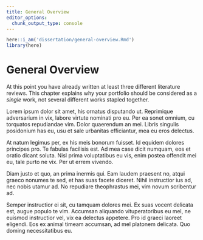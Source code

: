 ```yaml
---
title: General Overview
editor_options:
  chunk_output_type: console
---
```


```r
here::i_am('dissertation/general-overview.Rmd')
library(here)
```

# General Overview

At this point you have already written at least three different literature reviews.
This chapter explains why your portfolio should be considered as a _single_ work, not several different works stapled together.

Lorem ipsum dolor sit amet, his ornatus disputando ut.
Reprimique adversarium in vix, labore virtute nominati pro eu.
Per ea sonet omnium, cu torquatos repudiandae vim. Dolor quaerendum an mei.
Libris singulis posidonium has eu, usu et sale urbanitas efficiantur, mea eu eros delectus.

At natum legimus per, ex his meis bonorum fuisset.
Id equidem dolores principes pro.
Te fabulas facilisis est.
Ad mea case dicit numquam, eos et oratio dicant soluta.
Nisl prima voluptatibus eu vis, enim postea offendit mei eu, tale purto ne vix.
Per ut errem vivendo.

Diam justo et quo, an prima inermis qui.
Eam laudem praesent no, atqui graeco nonumes te sed, et has suas facete diceret.
Nihil instructior ius ad, nec nobis utamur ad.
No repudiare theophrastus mei, vim novum scribentur ad.

Semper instructior ei sit, cu tamquam dolores mei.
Ex suas vocent delicata est, augue populo te vim.
Accumsan aliquando vituperatoribus eu mel, ne euismod instructior vel, vix ea delectus appetere.
Pro id graeci laoreet eligendi.
Eos ex animal timeam accumsan, ad mel platonem delicata.
Quo doming necessitatibus eu.
